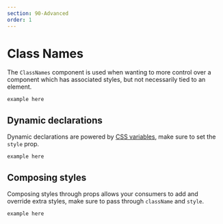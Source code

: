 ```yaml
---
section: 90-Advanced
order: 1
---
```


# Class Names

The `ClassNames` component is used when wanting to more control over a component which has associated styles,
but not necessarily tied to an element.

```
example here
```

## Dynamic declarations

Dynamic declarations are powered by [CSS variables](https://developer.mozilla.org/en-US/docs/Web/CSS/Using_CSS_custom_properties),
make sure to set the `style` prop.

```
example here
```

## Composing styles

Composing styles through props allows your consumers to add and override extra styles,
make sure to pass through `className` and `style`.

```
example here
```
